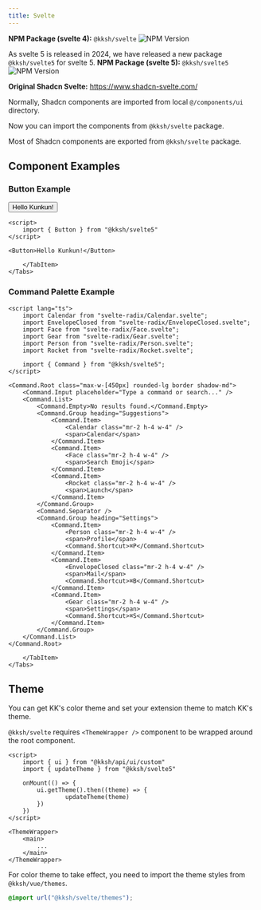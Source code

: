 ```yaml
---
title: Svelte
---
```



**NPM Package (svelte 4):** `@kksh/svelte` ![NPM Version](https://img.shields.io/npm/v/%40kksh%2Fsvelte)

As svelte 5 is released in 2024, we have released a new package `@kksh/svelte5` for svelte 5.
**NPM Package (svelte 5):** `@kksh/svelte5` ![NPM Version](https://img.shields.io/npm/v/%40kksh%2Fsvelte5)

**Original Shadcn Svelte:** https://www.shadcn-svelte.com/

Normally, Shadcn components are imported from local `@/components/ui` directory. 

Now you can import the components from `@kksh/svelte` package.

Most of Shadcn components are exported from `@kksh/svelte` package.

## Component Examples


### Button Example

<div class="not-content">
	<Tabs>
		<TabItem label="Preview" >
			<Button client:only="svelte">Hello Kunkun!</Button>
		</TabItem>
		<TabItem label="Code">

```svelte
<script>
	import { Button } from "@kksh/svelte5"
</script>

<Button>Hello Kunkun!</Button>
```

		</TabItem>
	</Tabs>

</div>

### Command Palette Example



<div class="not-content">
	<Tabs>
		<TabItem label="Preview" >
			<SvelteCmdDemo client:only="svelte" />
		</TabItem>
		<TabItem label="Code">
		
```svelte
<script lang="ts">
	import Calendar from "svelte-radix/Calendar.svelte";
	import EnvelopeClosed from "svelte-radix/EnvelopeClosed.svelte";
	import Face from "svelte-radix/Face.svelte";
	import Gear from "svelte-radix/Gear.svelte";
	import Person from "svelte-radix/Person.svelte";
	import Rocket from "svelte-radix/Rocket.svelte";

	import { Command } from "@kksh/svelte5";
</script>

<Command.Root class="max-w-[450px] rounded-lg border shadow-md">
	<Command.Input placeholder="Type a command or search..." />
	<Command.List>
		<Command.Empty>No results found.</Command.Empty>
		<Command.Group heading="Suggestions">
			<Command.Item>
				<Calendar class="mr-2 h-4 w-4" />
				<span>Calendar</span>
			</Command.Item>
			<Command.Item>
				<Face class="mr-2 h-4 w-4" />
				<span>Search Emoji</span>
			</Command.Item>
			<Command.Item>
				<Rocket class="mr-2 h-4 w-4" />
				<span>Launch</span>
			</Command.Item>
		</Command.Group>
		<Command.Separator />
		<Command.Group heading="Settings">
			<Command.Item>
				<Person class="mr-2 h-4 w-4" />
				<span>Profile</span>
				<Command.Shortcut>⌘P</Command.Shortcut>
			</Command.Item>
			<Command.Item>
				<EnvelopeClosed class="mr-2 h-4 w-4" />
				<span>Mail</span>
				<Command.Shortcut>⌘B</Command.Shortcut>
			</Command.Item>
			<Command.Item>
				<Gear class="mr-2 h-4 w-4" />
				<span>Settings</span>
				<Command.Shortcut>⌘S</Command.Shortcut>
			</Command.Item>
		</Command.Group>
	</Command.List>
</Command.Root>
```
		</TabItem>
	</Tabs>

</div>


## Theme

You can get KK's color theme and set your extension theme to match KK's theme.

`@kksh/svelte` requires `<ThemeWrapper />` component to be wrapped around the root component.

```svelte
<script>
	import { ui } from "@kksh/api/ui/custom"
	import { updateTheme } from "@kksh/svelte5"

	onMount(() => {
		ui.getTheme().then((theme) => {
				updateTheme(theme)
		})
	})
</script>

<ThemeWrapper>
	<main>
		...
	</main>
</ThemeWrapper>
```

For color theme to take effect, you need to import the theme styles from `@kksh/vue/themes`.

```css title="styles.css"
@import url("@kksh/svelte/themes");
```
